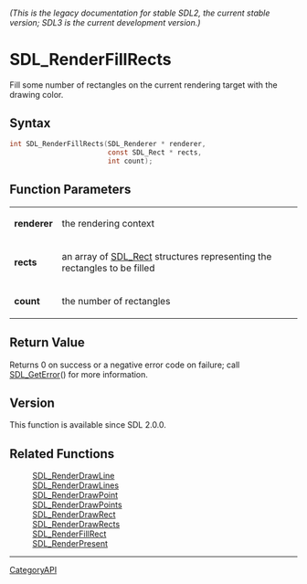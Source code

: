 ====== (This is the legacy documentation for stable SDL2, the current stable version; SDL3 is the current development version.) ======
= SDL_RenderFillRects =

Fill some number of rectangles on the current rendering target with the drawing color.

== Syntax ==

<syntaxhighlight lang='c'>
int SDL_RenderFillRects(SDL_Renderer * renderer,
                        const SDL_Rect * rects,
                        int count);
</syntaxhighlight>

== Function Parameters ==

{|
|'''renderer'''
|the rendering context
|-
|'''rects'''
|an array of [[SDL_Rect]] structures representing the rectangles to be filled
|-
|'''count'''
|the number of rectangles
|}

== Return Value ==

Returns 0 on success or a negative error code on failure; call
[[SDL_GetError]]() for more information.

== Version ==

This function is available since SDL 2.0.0.

== Related Functions ==

:[[SDL_RenderDrawLine]]
:[[SDL_RenderDrawLines]]
:[[SDL_RenderDrawPoint]]
:[[SDL_RenderDrawPoints]]
:[[SDL_RenderDrawRect]]
:[[SDL_RenderDrawRects]]
:[[SDL_RenderFillRect]]
:[[SDL_RenderPresent]]

----
[[CategoryAPI]]


